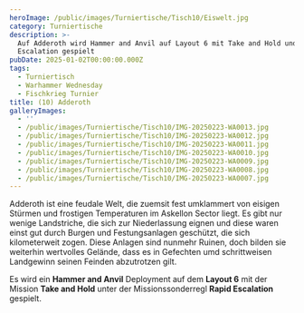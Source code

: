 ```yaml
---
heroImage: /public/images/Turniertische/Tisch10/Eiswelt.jpg
category: Turniertische
description: >-
  Auf Adderoth wird Hammer and Anvil auf Layout 6 mit Take and Hold und Rapid
  Escalation gespielt 
pubDate: 2025-01-02T00:00:00.000Z
tags:
  - Turniertisch
  - Warhammer Wednesday
  - Fischkrieg Turnier
title: (10) Adderoth
galleryImages:
  - ''
  - /public/images/Turniertische/Tisch10/IMG-20250223-WA0013.jpg
  - /public/images/Turniertische/Tisch10/IMG-20250223-WA0012.jpg
  - /public/images/Turniertische/Tisch10/IMG-20250223-WA0011.jpg
  - /public/images/Turniertische/Tisch10/IMG-20250223-WA0010.jpg
  - /public/images/Turniertische/Tisch10/IMG-20250223-WA0009.jpg
  - /public/images/Turniertische/Tisch10/IMG-20250223-WA0008.jpg
  - /public/images/Turniertische/Tisch10/IMG-20250223-WA0007.jpg
---
```


Adderoth ist eine feudale Welt, die zuemsit fest umklammert von eisigen Stürmen und frostigen Temperaturen im Askellon Sector liegt. Es gibt nur wenige Landstriche, die sich zur Niederlassung eignen und diese waren einst gut durch Burgen und Festungsanlagen geschützt, die sich kilometerweit zogen. Diese Anlagen sind nunmehr Ruinen, doch bilden sie weiterhin wertvolles Gelände, dass es in Gefechten umd schrittweisen Landgewinn seinen Feinden abzutrotzen gilt. 

Es wird ein **Hammer and Anvil** Deployment auf dem **Layout 6** mit der Mission **Take and Hold** unter der Missionssonderregl **Rapid Escalation** gespielt.
